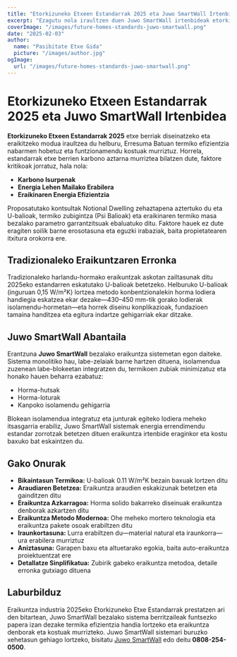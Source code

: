 ```yaml
---
title: "Etorkizuneko Etxeen Estandarrak 2025 eta Juwo SmartWall Irtenbidea"
excerpt: "Ezagutu nola iraultzen duen Juwo SmartWall irtenbideak etorkizuneko etxeen termiko efizientzia eta eraikuntza estandarrak."
coverImage: "/images/future-homes-standards-juwo-smartwall.png"
date: "2025-02-03"
author:
  name: "Pasibitate Etxe Gida"
  picture: "/images/author.jpg"
ogImage:
  url: "/images/future-homes-standards-juwo-smartwall.png"
---
```


# Etorkizuneko Etxeen Estandarrak 2025 eta Juwo SmartWall Irtenbidea

**Etorkizuneko Etxeen Estandarrak 2025** etxe berriak diseinatzeko eta eraikitzeko modua iraultzea du helburu, Erresuma Batuan termiko efizientzia nabarmen hobetuz eta funtzionamendu kostuak murriztuz. Horrela, estandarrak etxe berrien karbono aztarna murriztea bilatzen dute, faktore kritikoak jorratuz, hala nola:

- **Karbono Isurpenak**
- **Energia Lehen Mailako Erabilera**
- **Eraikinaren Energia Efizientzia**

Proposatutako kontsultak Notional Dwelling zehaztapena aztertuko du eta U-balioak, termiko zubigintza (Psi Balioak) eta eraikinaren termiko masa bezalako parametro garrantzitsuak ebaluatuko ditu. Faktore hauek ez dute eragiten soilik barne erosotasuna eta eguzki irabaziak, baita propietatearen itxitura orokorra ere.

## Tradizionaleko Eraikuntzaren Erronka

Tradizionaleko harlandu-hormako eraikuntzak askotan zailtasunak ditu 2025eko estandarren eskatutako U-balioak betetzeko. Helburuko U-balioak (inguruan 0,15 W/m²K) lortzea metodo konbentzionalekin horma lodiera handiegia eskatzea ekar dezake—430–450 mm-tik gorako lodierak isolamendu-hormetan—eta horrek diseinu konplikazioak, fundazioen tamaina handitzea eta egitura indartze gehigarriak ekar ditzake.

## Juwo SmartWall Abantaila

Erantzuna **Juwo SmartWall** bezalako eraikuntza sistemetan egon daiteke. Sistema monolitiko hau, labe-zelaiak barne hartzen dituena, isolamendua zuzenean labe-blokeetan integratzen du, termikoen zubiak minimizatuz eta honako hauen beharra ezabatuz:

- Horma-hutsak
- Horma-loturak
- Kanpoko isolamendu gehigarria

Blokean isolamendua integratuz eta junturak egiteko lodiera meheko itsasgarria erabiliz, Juwo SmartWall sistemak energia errendimendu estandar zorrotzak betetzen dituen eraikuntza irtenbide eraginkor eta kostu baxuko bat eskaintzen du.

## Gako Onurak

- **Bikaintasun Termikoa:** U-balioak 0.11 W/m²K bezain baxuak lortzen ditu
- **Araudiaren Betetzea:** Eraikuntza araudien eskakizunak betetzen eta gainditzen ditu
- **Eraikuntza Azkarragoa:** Horma solido bakarreko diseinuak eraikuntza denborak azkartzen ditu
- **Eraikuntza Metodo Modernoa:** Ohe meheko mortero teknologia eta eraikuntza pakete osoak erabiltzen ditu
- **Iraunkortasuna:** Lurra erabiltzen du—material natural eta iraunkorra—ura erabilera murriztuz
- **Aniztasuna:** Garapen baxu eta altuetarako egokia, baita auto-eraikuntza proiektuentzat ere
- **Detallatze Sinplifikatua:** Zubirik gabeko eraikuntza metodoa, detaile erronka gutxiago dituena

## Laburbilduz

Eraikuntza industria 2025eko Etorkizuneko Etxe Estandarrak prestatzen ari den bitartean, Juwo SmartWall bezalako sistema berritzaileak funtsezko papera izan dezake termika efizientzia handia lortzeko eta eraikuntza denborak eta kostuak murrizteko. Juwo SmartWall sistemari buruzko xehetasun gehiago lortzeko, bisitatu [Juwo SmartWall](http://www.Juwo-SmartWall.co.uk) edo deitu **0808-254-0500**.